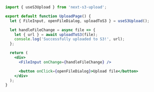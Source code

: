 ```jsx
import { useS3Upload } from 'next-s3-upload';

export default function UploadPage() {
  let { FileInput, openFileDialog, uploadToS3 } = useS3Upload();

  let handleFileChange = async file => {
    let { url } = await uploadToS3(file);
    console.log('Successfully uploaded to S3!', url);
  };

  return (
    <div>
      <FileInput onChange={handleFileChange} />

      <button onClick={openFileDialog}>Upload file</button>
    </div>
  );
}
```
